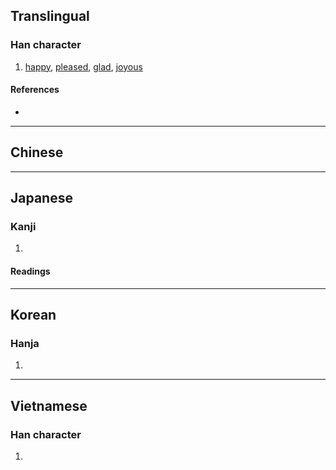 {{also|歡}}
{{character info/new}}
==Translingual==

===Han character===
{{Han char|rn=61|rad=心|as=18|sn=21|four=94014|canj=PTRG|ids=⿰忄雚}}

# [[happy]], [[pleased]], [[glad]], [[joyous]]

====References====
* {{Han ref|kx=0409.010|dkj=11497|dj=0751.060|hdz=42370.100|uh=61FD|ud=25085|bh=F5CC|bd=62924}}

----

==Chinese==
{{zh-see|歡|v}}

----

==Japanese==

===Kanji===
{{ja-kanji|grade=|rs=心18}}

# {{rfdef|ja|sort=心18}}

====Readings====
{{ja-readings|goon=かん<くわん,がん<ぐわん|kanon=かん<くわん|kun=よろこ-ぶ}}

----

==Korean==

===Hanja===
{{ko-hanja|hangeul=환|eumhun=|rv=hwan|mr=hwan|y=hwan}}

# {{rfdef|ko|sort=心18}}

----

==Vietnamese==

===Han character===
{{vi-hantu|[[hoàn]], [[hoan]]|rs=心18}}

# {{rfdef|vi|sort=心18}}